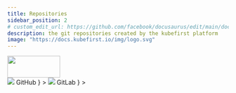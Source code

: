 ```yaml
---
title: Repositories
sidebar_position: 2
# custom_edit_url: https://github.com/facebook/docusaurus/edit/main/docs/api-doc-markdown.md
description: the git repositories created by the kubefirst platform
image: "https://docs.kubefirst.io/img/logo.svg"
---
```



<div
  style={{
    display: "flex",
    justifyContent: "flex-end",
    alignItems: "center",
  }}
>
  <div>
    <img src={config.AWS_LOGO_URL} height="50" width="120" />
  </div>
</div>

<Tabs groupId="git_provider" defaultValue="github" queryString>
    <TabItem
      attributes={{className: styles.github}}
      value="github"
      label={
        <div className="git-tab">
          <img src="https://assets.kubefirst.com/console/github.svg" />
          <span>GitHub</span>
        </div>
      }
    >
      <GitHubRepositories />
    </TabItem>
    <TabItem
      value="gitlab"
      attributes={{className: styles.gitlab}}
      label={
        <div className="git-tab">
          <img src="https://assets.kubefirst.com/console/gitlab.svg" />
          <span>GitLab</span>
        </div>
      }
    >
      <GitLabRepositories />
    </TabItem>
</Tabs>
